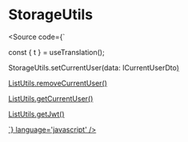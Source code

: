 
<Meta title="utils/StorageUtils" />

# StorageUtils

<Source code={`

  const { t } = useTranslation();
  
  StorageUtils.setCurrentUser<UserDto>(data: ICurrentUserDto<U>)

  ListUtils.removeCurrentUser()

  ListUtils.getCurrentUser<UserDto>()

  ListUtils.getJwt()

`} language='javascript' />
